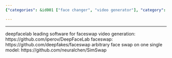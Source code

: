 ```yaml
---
{"categories": &id001 ["face changer", "video generator"], "category": "Artificial Intelligence", "date": "2022-05-31 03:54:32", "description": "The text focuses on Deepfake face swap technologies, covering notable software like DeepFaceLab, Faceswap, and SimSwap. These tools facilitate advanced video generation with face swaps and single model transformations.", "tags": *id001, "title": "Deepfake face swap"}

---
```


------
deepfacelab leading software for faceswap video generation:
https://github.com/iperov/DeepFaceLab
faceswap:
https://github.com/deepfakes/faceswap
arbitrary face swap on one single model:
https://github.com/neuralchen/SimSwap
